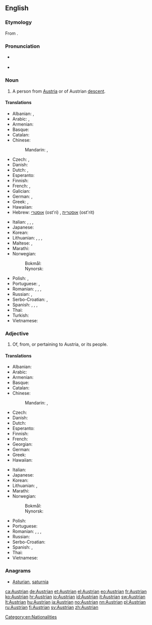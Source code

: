 ==English==

===Etymology===
From {{suffix|Austria|an|lang=en}}.

===Pronunciation===
* {{a|UK}} {{IPA|/ˈɒstriən/|lang=en}}
* {{a|US}} {{IPA|/ˈɔːstriən/|lang=en}}

===Noun===
{{en-noun}}

# A person from [[Austria]] or of Austrian [[descent]].

====Translations====
{{trans-top|Austrian person}}
* Albanian: {{t+|sq|austriak|m}}, {{t|sq|austriake|f}}
* Arabic: {{t|ar|نمساوي|m|tr=namsaawiy, nimsaawiy|sc=Arab}}, {{t|ar|نمساوية|f|tr=namsaawíyya, nimsaawíyya|sc=Arab}}
* Armenian: {{t|hy|ավստրիացի|tr=avstriacʿi|sc=Armn}}
* Basque: {{t|eu|austriar}}
* Catalan: {{t|ca|austríac|m}}
* Chinese:
*: Mandarin: {{t|cmn|奧地利人|sc=Hani}}, {{t+|cmn|奥地利人|tr=Àodìlì rén|sc=Hani}}
* Czech: {{t+|cs|Rakušan|m}}, {{t|cs|Rakušák|m}}
* Danish: {{t|da|østriger|c}}
* Dutch: {{t+|nl|Oostenrijker|m}}, {{t+|nl|Oostenrijkse|f}}
* Esperanto: {{t|eo|aŭstriano}}
* Finnish: {{t+|fi|itävaltalainen}}
* French: {{t+|fr|Autrichien|m}}, {{t+|fr|Autrichienne|f}}
* Galician: {{t|gl|austríaco|m}}
* German: {{t+|de|Österreicher|m}}, {{t+|de|Österreicherin|f}}
* Greek: {{t+|el|Αυστριακός|m}}, {{t|el|Αυστριακή|f}}
* Hawaiian: {{t|haw|ʻAukekulia}}
* Hebrew: [[אוסטרי]] (ost'ri) {{g|m}}, [[אוסטרית]] (ost'rit) {{g|f}}
{{trans-mid}}
* Italian: {{t+|it|austriaco|m}}, {{t|it|austriaca|f}}, {{t+|it|austriaci|m-p}}, {{t+|it|austriache|f-p}}
* Japanese: {{t|ja|オーストリア人|tr=Ōsutoria-jin|sc=Jpan}}
* Korean: {{t|ko|오스트리아 사람|tr=Oseuteuria saram|sc=Kore}}
* Lithuanian: {{t+|lt|austras|m}}, {{t+|lt|austrė|f}}, {{t|lt|austrai|m-p}}, {{t|lt|austrės|f-p}}
* Maltese: {{t|mt|Awstrijakk|m}}, {{t|mt|Awstrijakka|f}}
* Marathi: {{t|mr|ऑस्ट्रियन|tr=ǒsṭriyana|sc=Deva}}
* Norwegian:
*: Bokmål: {{t+|no|østerriker|m}}
*: Nynorsk: {{t+|nn|austerrikar|m}}
* Polish: {{t+|pl|Austriak|m}}, {{t+|pl|Austriaczka|f}}
* Portuguese: {{t+|pt|austríaco|m}}, {{t+|pt|austríaca|f}}
* Romanian: {{t+|ro|austriac|m}}, {{t+|ro|austriacă|f}}, {{t|ro|austrieci|p}}, {{t|ro|austriece|f-p}}
* Russian: {{t+|ru|австриец|m|tr=avstríjec}}, {{t+|ru|австрийка|f|tr=avstríjka}}
* Serbo-Croatian: {{t|sh|Austrijánac|m}}, {{t|sh|Austrìjānka|f}}
* Spanish: {{t+|es|austriaco|m}}, {{t+|es|austríaco|m}}, {{t+|es|austriaca|f}}, {{t+|es|austríaca|f}}
* Thai: {{t|th|คนออสเตรีย|tr=kon òt-dtria|sc=Thai}}
* Turkish: {{t+|tr|Avusturyalı}}
* Vietnamese: {{t|vi|người Áo}}
{{trans-bottom}}

===Adjective===
{{en-adj}}

# Of, from, or pertaining to Austria, or its people.

====Translations====
{{trans-top|related to Austria}}
* Albanian: {{t+|sq|austriak}}
* Arabic: {{t|ar|نمساوي|tr=namsaawiy, nimsaawiy|sc=Arab}}
* Armenian: {{t|hy|ավստրիական|tr=avstriakan|sc=Armn}}
* Basque: {{t|eu|austriar}}
* Catalan: {{t|ca|austríac}}
* Chinese:
*: Mandarin: {{t|cmn|奧地利|alt=奧地利的|sc=Hani}}, {{t+|cmn|奥地利|tr=Àodìlì de|alt=奥地利的|sc=Hani}}
* Czech: {{t+|cs|rakouský|m}}
* Danish: {{t|da|østrigsk}}
* Dutch: {{t+|nl|Oostenrijks}}
* Esperanto: {{t|eo|aŭstria}}
* Finnish: {{t+|fi|itävaltalainen}}
* French: {{t+|fr|autrichien}}
* Georgian: {{t|ka|ავსტრიული|tr=avstriuli|sc=Geor}}
* German: {{t+|de|österreichisch}}
* Greek: {{t+|el|αυστριακός}}
* Hawaiian: {{t|haw|ʻAukekulia}}
{{trans-mid}}
* Italian: {{t+|it|austriaco|m}}
* Japanese: {{t+|ja|オーストリア|tr=Ōsutoria-no|alt=オーストリアの|sc=Jpan}}
* Korean: {{t+|ko|오스트리아|tr=Oseuteuria-ui|alt=오스트리아의|sc=Kore}}
* Lithuanian: {{t+|lt|austriškas|m}}, {{t+|lt|austriška|f}}
* Marathi: {{t|mr|ऑस्ट्रियन|tr=ǒsṭriyana|sc=Deva}}
* Norwegian:
*: Bokmål: {{t+|no|østerriksk}}
*: Nynorsk: {{t+|nn|austerriksk}}
* Polish: {{t+|pl|austriacki}}
* Portuguese: {{t+|pt|austríaco}}
* Romanian: {{t+|ro|austriac|m}}, {{t+|ro|austriacă|f}}, {{t|ro|austrieci|m-p}}, {{t|ro|austriece|f-p}}
* Russian: {{t+|ru|австрийский|tr=avstríjskij}}
* Serbo-Croatian: {{t|sh|àustrījskī}}
* Spanish: {{t+|es|austriaco}}, {{t+|es|austríaco}}
* Thai: {{t+|th|ออสเตรีย|tr=òt-dtria|sc=Thai}}
* Vietnamese: {{t+|vi|Áo}}
{{trans-bottom}}

===Anagrams===
* [[Asturian#English|Asturian]], [[saturnia#English|saturnia]]

[[Category:en:Nationalities]]

[[ca:Austrian]]
[[de:Austrian]]
[[et:Austrian]]
[[el:Austrian]]
[[eo:Austrian]]
[[fr:Austrian]]
[[ko:Austrian]]
[[hr:Austrian]]
[[io:Austrian]]
[[id:Austrian]]
[[it:Austrian]]
[[sw:Austrian]]
[[lt:Austrian]]
[[hu:Austrian]]
[[ja:Austrian]]
[[no:Austrian]]
[[nn:Austrian]]
[[pl:Austrian]]
[[ru:Austrian]]
[[fi:Austrian]]
[[sv:Austrian]]
[[zh:Austrian]]